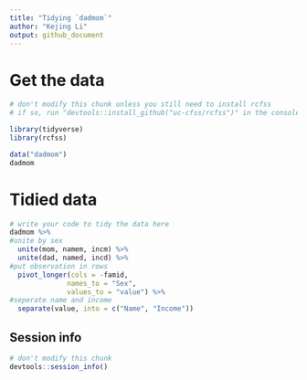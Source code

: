 ```yaml
---
title: "Tidying `dadmom`"
author: "Kejing Li"
output: github_document
---
```


# Get the data

```r
# don't modify this chunk unless you still need to install rcfss
# if so, run "devtools::install_github("uc-cfss/rcfss")" in the console first

library(tidyverse)
library(rcfss)

data("dadmom")
dadmom
```

# Tidied data

```r
# write your code to tidy the data here
dadmom %>%
#unite by sex
  unite(mom, namem, incm) %>%
  unite(dad, named, incd) %>%
#put observation in rows
  pivot_longer(cols = -famid,
              names_to = "Sex",
              values_to = "value") %>%
#seperate name and income
  separate(value, into = c("Name", "Income"))
```


## Session info

```r
# don't modify this chunk
devtools::session_info()
```


